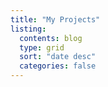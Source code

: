 ```yaml
---
title: "My Projects"
listing:
  contents: blog
  type: grid
  sort: "date desc"
  categories: false
---
```



